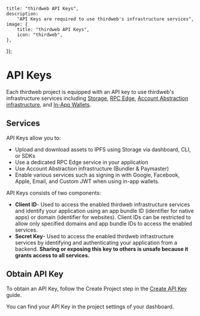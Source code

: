 
	title: "thirdweb API Keys",
	description:
		"API Keys are required to use thirdweb's infrastructure services",
	image: {
		title: "thirdweb API Keys",
		icon: "thirdweb",
	},
});

# API Keys

Each thirdweb project is equipped with an API key to use thirdweb's infrastructure services including [Storage](/infrastructure/storage/overview), [RPC Edge](/infrastructure/rpc-edge/overview), [Account Abstraction infrastructure](/wallest/sponsor-gas), and [In-App Wallets](/wallets).

## Services

API Keys allow you to:

- Upload and download assets to IPFS using Storage via dashboard, CLI, or SDKs
- Use a dedicated RPC Edge service in your application
- Use Account Abstraction infrastructure (Bundler & Paymaster)
- Enable various services such as signing in with Google, Facebook, Apple, Email, and Custom JWT when using in-app wallets.

API Keys consists of two components:

- **Client ID**- Used to access the enabled thirdweb infrastructure services and identify your application using an app bundle ID (identifier for native apps) or domain (identifier for websites). Client IDs can be restricted to allow only specified domains and app bundle IDs to access the enabled services.
- **Secret Key**- Used to access the enabled thirdweb infrastructure services by identifying and authenticating your application from a backend. **Sharing or exposing this key to others is unsafe because it grants access to all services.**

## Obtain API Key

To obtain an API Key, follow the Create Project step in the [Create API Key](/account/api-keys/create) guide. 

You can find your API Key in the project settings of your dashboard.
